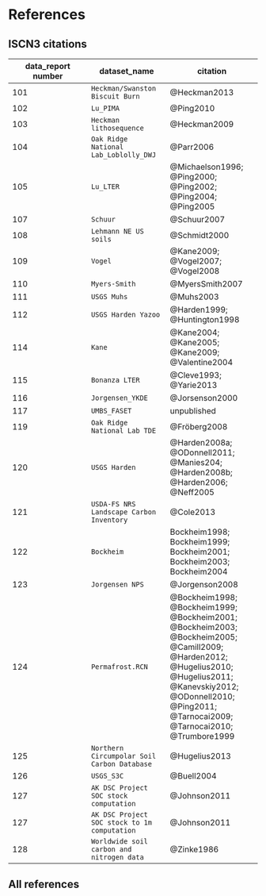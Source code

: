 # References

## ISCN3 citations

data_report number | dataset_name | citation
------|------|-------
101 | `Heckman/Swanston Biscuit Burn` | @Heckman2013
102 | `Lu_PIMA` | @Ping2010
103 | `Heckman lithosequence` | @Heckman2009
104 | `Oak Ridge National Lab_Loblolly_DWJ` | @Parr2006
105 | `Lu_LTER` | @Michaelson1996; @Ping2000; @Ping2002; @Ping2004; @Ping2005
107 | `Schuur` | @Schuur2007
108 | `Lehmann NE US soils` | @Schmidt2000
109 | `Vogel` |  @Kane2009; @Vogel2007; @Vogel2008
110 | `Myers-Smith` | @MyersSmith2007
111 | `USGS Muhs` | @Muhs2003
112 | `USGS Harden Yazoo` | @Harden1999; @Huntington1998
114 | `Kane` |  @Kane2004; @Kane2005; @Kane2009; @Valentine2004
115 | `Bonanza LTER` | @Cleve1993; @Yarie2013
116 | `Jorgensen_YKDE` | @Jorsenson2000
117 | `UMBS_FASET` | unpublished
119 | `Oak Ridge National Lab TDE`| @Fröberg2008
120 | `USGS Harden` | @Harden2008a; @ODonnell2011; @Manies204; @Harden2008b; @Harden2006; @Neff2005
121 | `USDA-FS NRS Landscape Carbon Inventory` | @Cole2013
122 | `Bockheim ` | Bockheim1998; Bockheim1999; Bockheim2001; Bockheim2003; Bockheim2004
123 | `Jorgensen NPS` | @Jorgenson2008
124 | `Permafrost.RCN` | @Bockheim1998; @Bockheim1999; @Bockheim2001; @Bockheim2003; @Bockheim2005; @Camill2009; @Harden2012; @Hugelius2010; @Hugelius2011; @Kanevskiy2012; @ODonnell2010; @Ping2011; @Tarnocai2009; @Tarnocai2010; @Trumbore1999
125 | `Northern Circumpolar Soil Carbon Database` | @Hugelius2013
126 | `USGS_S3C` | @Buell2004
127 | `AK DSC Project SOC stock computation` | @Johnson2011
127 | `AK DSC Project SOC stock to 1m computation` | @Johnson2011
128 | `Worldwide soil carbon and nitrogen data` | @Zinke1986

## All references